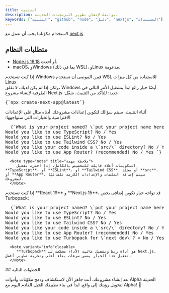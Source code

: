 ```yaml
---
title: التثبيت
description: بوابتك لإتقان تطوير البرمجيات الحديثة.
keywords: ["التثبيت", "github", "node", "دليل", "nextjs", "المستندات"]
---
```


لاستخدام مكوّناتنا يجب أن تعمل مع [next.js](https://nextjs.org/)

## متطلبات النظام

- [Node.js 18.18](https://nodejs.org/) أو أحدث.  
- macOS، وWindows (بما في ذلك WSL)، وLinux مدعومة.

<div className="not-prose px-4">
<Note>إذا كنت تستخدم Windows فمن الموصى أن تستخدم WSL للاستفادة من كل ميزات Linux <br/> ولكن إذا لم يكن لديك، لا تقلق، Windows أيضًا خيار رائع</Note>

<Step className='mt-6'>
<StepItem title="الخطوة 1: إنشاء مشروع Next.js جديد">
ابدأ بتشغيل الأمر التالي في الطرفية لإنشاء مشروع Next.js جديد:  
للتأكد من التثبيت، شغّل:

<Pre>{`npx create-next-app@latest`}</Pre>

</StepItem>
<StepItem title="الخطوة 2: إعداد مشروعك">
  أثناء التثبيت، سيتم سؤالك لتكوين إعدادات مشروعك. أدناه مثال على الإعدادات الافتراضية والخيارات التي ستواجهها:

<Pre>
  {`What is your project named? \`put your project name here\`  
Would you like to use TypeScript? No / Yes  
Would you like to use ESLint? No / Yes  
Would you like to use Tailwind CSS? No / Yes  
Would you like your code inside a \`src/\` directory? No / Yes  
Would you like to use App Router? (recommended) No / Yes `}
</Pre>

      <Note type="note" title="ملاحظة مهمة">
         التكوينات أعلاه قابلة للتخصيص بالكامل. إذا اخترت تفعيل **TypeScript**، أو **ESLint**، أو **Tailwind CSS**، أو مجلد **src**، أو **App Router**، سيتم إضافة الملفات والإعدادات اللازمة تلقائيًا لمشروعك.
      </Note>

</StepItem>
<StepItem title="الخطوة 3: إعدادات React 19 و Next.js 15 (اختياري)">
      إذا كنت تستخدم **React 19** و **Next.js 15**، قد تواجه خيار تكوين إضافي يخص Turbopack:

<Pre>
  {`What is your project named? \`put your project name here\`  
Would you like to use TypeScript? No / Yes  
Would you like to use ESLint? No / Yes  
Would you like to use Tailwind CSS? No / Yes  
Would you like your code inside a \`src/\` directory? No / Yes  
Would you like to use App Router? (recommended) No / Yes  
Would you like to use Turbopack for \`next dev\`? » No / Yes`}
</Pre>

      <Note variant="info"closable>
         **Turbopack** هو أداة ربط وتشغيل عالية الأداء مخصّصة لـ Next.js. تفعيل هذا الخيار يضمن سرعات بناء أعلى وتجربة تطوير أفضل.
      </Note>

</StepItem>
</Step>
</div>
## الخطوات التالية

بعد إنشاء مشروعك، أنت جاهز الآن لاستكشاف ودمج مكوّنات وأدوات Alpha الحديثة لتحويل رؤيتك إلى واقع. ابدأ في بناء تطبيقك الجيل القادم اليوم مع Alpha! 🚀
